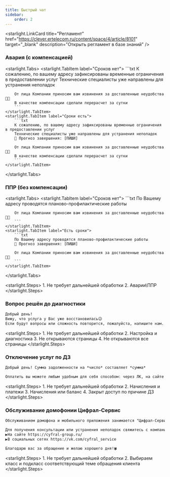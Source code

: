 ```yaml
---
title: Быстрый чат
sidebar:
    order: 2
---
```


<starlight.LinkCard
    title="Регламент"
    href="https://clever.ertelecom.ru/content/space/4/article/8101"
    target="_blank"
    description="Открыть регламент в базе знаний"
/>

### Авария (с компенсацией)
<starlight.Tabs>
    <starlight.TabItem label="Сроков нет">
        ```txt
        К сожалению, по вашему адресу зафиксированы временные ограничения в предоставлении услуг
        Технические специалисты уже направлены для устранения неполадок

        От лица Компании приносим вам извинения за доставленные неудобства🙏🏼
        В качестве компенсации сделали перерасчет за сутки
        ```
    </starlight.TabItem>
    <starlight.TabItem label="Сроки есть">
        ```txt
        К сожалению, по вашему адресу зафиксированы временные ограничения в предоставлении услуг
        Технические специалисты уже направлены для устранения неполадок
        🔧 Прогноз завершения: [ПИШИ]

        От лица Компании приносим вам извинения за доставленные неудобства🙏🏼
        В качестве компенсации сделали перерасчет за сутки
        ```
    </starlight.TabItem>
</starlight.Tabs>

### ППР (без компенсации)
<starlight.Tabs>
    <starlight.TabItem label="Сроков нет">
        ```txt
        По Вашему адресу проводятся планово-профилактические работы

        От лица Компании приносим вам извинения за доставленные неудобства🙏🏼
        ```
    </starlight.TabItem>
    <starlight.TabItem label="Есть сроки">
        ```txt
        По Вашему адресу проводятся планово-профилактические работы
        🔧 Прогноз завершения: [ПИШИ]

        От лица Компании приносим вам извинения за доставленные неудобства🙏🏼
        ```
    </starlight.TabItem>
</starlight.Tabs>

<starlight.Steps>
    1. Не требует дальнейшей обработки
    2. Аварии\ППР
</starlight.Steps>

### Вопрос решён до диагностики
```txt
Добрый день!
Вижу, что услуга у Вас уже восстановилась😉
Если будут вопросы или сложность повторится, пожалуйста, напишите нам.
```

<starlight.Steps>
    1. Не требует дальнейшей обработки
    2. Настройка и диагностика
    3. Не открываются страницы
    4. Не открываются все страницы
</starlight.Steps>

### Отключение услуг по ДЗ
```txt
Добрый день! Сумма задолженности на *число* составляет *сумма*

Оплатить вы можете любым удобным для себя способом: через ЛК, на сайте или через мобильное приложение банка.
```

<starlight.Steps>
    1. Не требует дальнейшей обработки
    2. Начисления и платежи
    3. Начисления или баланс
    4. Закрыт доступ по причине ДЗ
</starlight.Steps>

### Обслуживание домофонии Цифрал-Сервис
```txt
Обслуживанием домофона и мобильного приложения занимается "Цифрал-Сервис"🛠

Для получения консультации или устранения неполадок свяжитесь с компанией в доступных каналах:
▶️На сайте https://cyfral-group.ru/
▶️В социальных сетях https://vk.com/cyfral_service

Благодарю вас за обращение и желаю хорошего дня!🍀
```

<starlight.Steps>
    1. Не требует дальнейшей обработки
    2. Выбираем класс и подкласс соответствующий теме обращения клиента
</starlight.Steps>